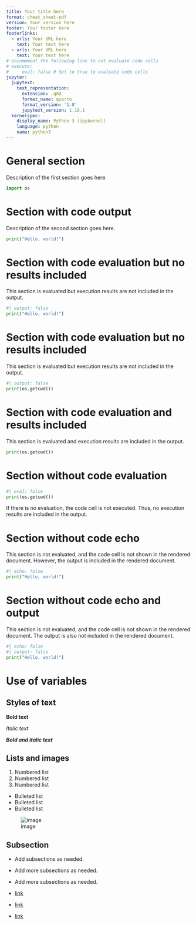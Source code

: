 ```yaml
---
title: Your title here
format: cheat_sheet-pdf
version: Your version here
footer: Your footer here
footerlinks:
  - urls: Your URL here
    text: Your text here
  - urls: Your URL here
    text: Your text here
# Uncommment the following line to not evaluate code cells
# execute:
#     eval: false # Set to true to evaluate code cells
jupyter:
  jupytext:
    text_representation:
      extension: .qmd
      format_name: quarto
      format_version: '1.0'
      jupytext_version: 1.16.1
  kernelspec:
    display_name: Python 3 (ipykernel)
    language: python
    name: python3
---
```


# General section

Description of the first section goes here.

```python
import os
```

# Section with code output

Description of the second section goes here.

```python
print("Hello, world!")
```

# Section with code evaluation but no results included

This section is evaluated but execution results are not included in the output.
```python
#| output: false
print("Hello, world!")
```

# Section with code evaluation but no results included

This section is evaluated but execution results are not included in the output.

```python
#| output: false
print(os.getcwd())
```

# Section with code evaluation and results included

This section is evaluated and execution results are included in the output.

```python
print(os.getcwd())
```

# Section without code evaluation
```python
#| eval: false
print(os.getcwd())
```

If there is no evaluation, the code cell is not executed.
Thus, no execution results are included in the output.

# Section without code echo

This section is not evaluated, and the code cell is not shown in
the rendered document. However, the output is included in the
rendered document.

```python
#| echo: false
print("Hello, world!")
```

# Section without code echo and output
This section is not evaluated, and the code cell is not shown in
the rendered document. The output is also not included in the
rendered document.

```python
#| echo: false
#| output: false
print("Hello, world!")
```

# Use of variables

## Styles of text

**Bold text**

*Italic text*

***Bold and italic text***

## Lists and images
1. Numbered list
2. Numbered list
3. Numbered list

- Bulleted list
- Bulleted list
- Bulleted list

![image](./../_extensions/cheat_sheet/_static/ansys.png)

## Subsection

- Add subsections as needed.
- Add more subsections as needed.
- Add more subsections as needed.

- [link](https://www.google.com)
- [link](https://www.google.com)
- [link](https://www.google.com)
